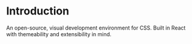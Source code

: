 
# Introduction

<FirstParagraph>
  An open-source, visual development environment for CSS. Built in React with
  themeability and extensibility in mind.
</FirstParagraph>
